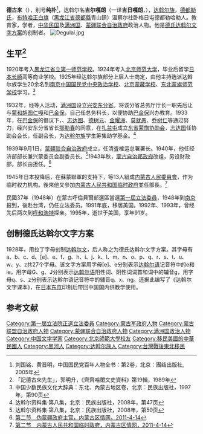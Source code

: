 {{Infobox Officeholder
|姓名=德古來
|圖像=File:德古來.jpg
|圖像大小=200px
|圖像說明=  
| 字       = 
| 號       = 
| 別名     = 
| 出生名   = 
| 出生日期 = 1904年
| 出生地點 = 
| 逝世日期 = 1995年
| 逝世地點 = 
| 死因     = 
| 墓地     = 
| 墓地座標 = 
| 籍貫     = 
| 國籍     = 
| 公民權   = 
| 政黨     = 
| 其他政黨 = 
| 身高     = 
| 配偶     = 
| 伴侶     = 
| 兒女     = 
| 父母     = 
| 親屬     = 
| 居住地   = 
| 學歷     = 
| 母校     = 
| 職業     = 
| 專業     = 
| 知名原因 = 
| 著作     = 
| 宗教信仰 = 
| 獲獎     = 
| 簽名     = 
| 腳註     = 
}}
'''德古来'''（{{bd|1904年||1995年|catIdx=De}}），别号'''纯朴'''<ref>刘国铭、黄晋明，中国国民党百年人物全书：第2卷，北京：團结出版社, 2005年</ref>，达斡尔名'''吉尔嘎朗'''（一译'''吉日嘎朗'''，{{lang-mnc|ᠵᡳᡵᡤᠠᠯᠠᠩ|z=Jirgalang}}），[[达斡尔族|达斡尔族]]，[[德都勒氏|德都勒氏]]，[[布特哈八旗|布特哈正白旗]]（[[黑龙江省|黑龙江省]][[德都縣|德都縣]]青山鎮）溫察尔杜卧格日屯德都勒哈勒人。教育家，学者，[[中华民国|中华民国]]及[[满洲国|满洲国]]、[[蒙疆联合自治政府|蒙疆联合自治政府]]政治人物。他是[[达斡尔文|德氏达斡尔文字方案]]的创制者。
[[File:Degulai.jpg|thumb]]

== 生平<ref>「記德古來先生」，郭明升，《齊齊哈爾文史資料》第19輯，1989年</ref> ==
1920年考入[[黑龙江省立第一师范学校|黑龙江省立第一师范学校]]。1924年考入[[北京师范大学|北京师范大学]]，毕业后留学[[日本|日本]][[长崎|长崎]]高等商业学校。1925年经达斡尔族部分上层人士商定，由他主持选派达斡尔族学生20余名到[[南京|南京]][[中国国民党中央政治学校|中国国民党中央政治学校]]、[[北京|北京]][[蒙藏学校|蒙藏学校]]、[[东北蒙旗师范学校|东北蒙旗师范学校]]学习。<ref>中国少数民族文化大辞典：东北、內蒙古地区卷，北京：民族出版社，1997年，第90页</ref>

1932年，经等人活动，[[满洲国|满洲国]]设立[[兴安东分省|兴安东分省]]。将该分省总务厅厅长一职先后让与[[蒙和胡图仁嘎|蒙和胡图仁嘎]]和[[巴金保|巴金保]]，自己任总务科长，以便协助[[巴金保|巴金保]]兴办教育。1933年，在[[巴金保|巴金保]]的倡议下，、[[志达图|志达图]]、[[德树元|德树元]]、[[金耀洲|金耀洲]]、[[莫就愚|莫就愚]]、[[乔树仁|乔树仁]]等通过努力，经兴安东分省省长[[鄂勒春|鄂勒春]]的同意，在[[扎兰屯|扎兰屯]]成立[[东省蒙旗协助会|东省蒙旗协助会]]，[[志达图|志达图]]任协助会会长，任副会长，为[[达斡尔族|达斡尔族]]学生筹集助学基金。<ref>达斡尔资料集·第八集，北京：民族出版社，2008年，第47页</ref>

1939年9月1日，[[蒙疆联合自治政府|蒙疆联合自治政府]]成立，任清査榷运总署署长。1940年，他任经济部部长兼兴蒙委员会副委员长。<ref>达斡尔资料集·第八集，北京：民族出版社，2008年，第50页</ref>1943年秋，[[蒙古自治邦政府|蒙古自治邦政府]]改组，另设财政部，部长由担任。<ref>[http://bgw012027.chinaw3.com/fagui/ShowArticle.asp?ArticleID=5384 第二节　伪蒙疆政府主官，内蒙古区情网，2011-4-14]{{dead link|date=2017年12月 |bot=InternetArchiveBot |fix-attempted=yes }}</ref>

1945年日本投降后，在蘇蒙聯軍的支持下，等13人組成[[内蒙古人民委員會|内蒙古人民委員會]]，作为临时权力机构。後來他又參加[[内蒙古人民共和国临时政府|内蒙古人民共和国临时政府]]並任部長。<ref>[http://bgw012027.chinaw3.com/fagui/ShowArticle.asp?ArticleID=4952 第二节　内蒙古人民共和国临时政府，内蒙古区情网，2011-4-14]{{dead link|date=2017年12月 |bot=InternetArchiveBot |fix-attempted=yes }}</ref>

民國37年（1948年）在蒙古呼倫貝爾部選區當選[[第一屆立法委員|第一屆立法委員]]，1948年到[[南京|南京]]报到，後赴台湾，仍任立法委员。1991年底，移居美国。1992年、1993年，曾经先后两次到[[呼和浩特|呼和浩特]]探亲。1995年，逝世于美国，享年91岁。

== 创制德氏达斡尔文字方案 ==

1928年，用拉丁字母创制[[达斡尔文|达斡尔文]]，后人称之为德氏达斡尔文字方案。其字母有a、b、c、d、[e]、e、f、g、h、i、j、k、l、m、n、o、p、q、r、s、t、u、w、y、z共27个字母。该文字方案用字母[e]、e分别表示[[达斡尔语|达斡尔语]]记音符中的e和ie，用字母G、g、J分别表示[[达斡尔语|达斡尔语]]阳性词、阴性词词首和词中的辅音g，用字母q、s、z分别表示达斡尔语记音符中的辅音q、x、ng。还据此编写了《达斡尔文字课本》，在[[日本|日本]][[东京|东京]]印制后带回中国国内供教学使用。

==参考文献==
{{commonscat|Degulai}}
{{reflist}}
{{内蒙古行政长官}}
{{中華民國第一屆立法委員}}
{{第1屆中華民國立法委員名單 (全面改選前)}}
{{DEFAULTSORT:De德}}
[[Category:第一屆立法院正選立法委員|Category:第一屆立法院正選立法委員]]
[[Category:蒙古军政府人物|Category:蒙古军政府人物]]
[[Category:蒙古联盟自治政府人物|Category:蒙古联盟自治政府人物]]
[[Category:蒙疆联合自治政府人物|Category:蒙疆联合自治政府人物]]
[[Category:满洲国政治人物|Category:满洲国政治人物]]
[[Category:中国文字学家|Category:中国文字学家]]
[[Category:北京師範大學校友|Category:北京師範大學校友]]
[[Category:移民美國的中華民國人|Category:移民美國的中華民國人]]
[[Category:黑河人|Category:黑河人]]
[[Category:达斡尔族人|Category:达斡尔族人]]

[[Category:台灣戰後東北移民|Category:台灣戰後東北移民]]